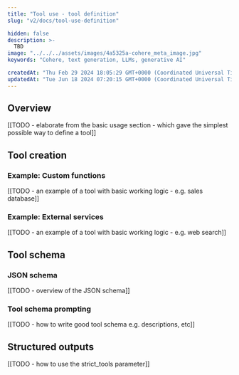 ```yaml
---
title: "Tool use - tool definition"
slug: "v2/docs/tool-use-definition"

hidden: false 
description: >-
  TBD
image: "../../../assets/images/4a5325a-cohere_meta_image.jpg"  
keywords: "Cohere, text generation, LLMs, generative AI"

createdAt: "Thu Feb 29 2024 18:05:29 GMT+0000 (Coordinated Universal Time)"
updatedAt: "Tue Jun 18 2024 07:20:15 GMT+0000 (Coordinated Universal Time)"
---
```

## Overview
[[TODO - elaborate from the basic usage section - which gave the simplest possible way to define a tool]]

## Tool creation

### Example: Custom functions
[[TODO - an example of a tool with basic working logic - e.g. sales database]]

### Example: External services
[[TODO - an example of a tool with basic working logic - e.g. web search]]

## Tool schema

### JSON schema
[[TODO - overview of the JSON schema]]

### Tool schema prompting
[[TODO - how to write good tool schema e.g. descriptions, etc]]

## Structured outputs

[[TODO - how to use the strict_tools parameter]]